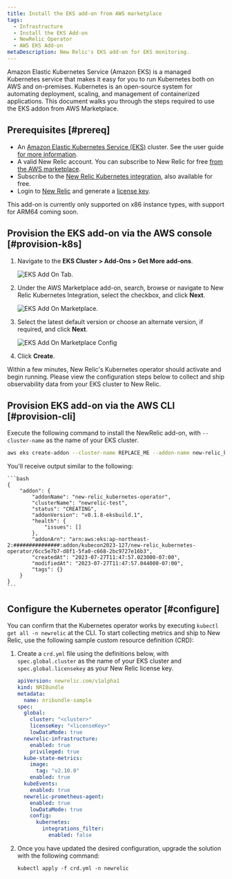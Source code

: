 ```yaml
---
title: Install the EKS add-on from AWS marketplace
tags:
  - Infrastructure
  - Install the EKS Add-on
  - NewRelic Operator
  - AWS EKS Add-on
metaDescription: New Relic's EKS add-on for EKS monitoring.
---
```





Amazon Elastic Kubernetes Service (Amazon EKS) is a managed Kubernetes service that makes it easy for you to run Kubernetes both on AWS and on-premises. Kubernetes is an open-source system for automating deployment, scaling, and management of containerized applications. This document walks you through the steps required to use the EKS addon from AWS Marketplace.

## Prerequisites [#prereq]

* An [Amazon Elastic Kubernetes Service (EKS)](https://docs.aws.amazon.com/eks/latest/userguide/what-is-eks.html) cluster. See the user guide [for more information](https://docs.aws.amazon.com/eks/latest/userguide/create-cluster.html).
* A valid New Relic account. You can subscribe to New Relic for free [from the AWS marketplace](https://aws.amazon.com/marketplace/pp/prodview-ov56chowabeb4?sr=0-3&ref_=beagle&applicationId=AWS-Marketplace-Console).
* Subscribe to the [New Relic Kubernetes integration](https://aws.amazon.com/marketplace/pp/prodview-gcywa6keq2ajy?applicationId=AWS-Marketplace-Console&ref_=beagle&sr=0-5), also available for free.
* Login to [New Relic](https://one.newrelic.com/) and generate a [license key](https://one.newrelic.com/api-keys). 

<Callout variant="important">
This add-on is currently only supported on x86 instance types, with support for ARM64 coming soon.
</Callout>

## Provision the EKS add-on via the AWS console [#provision-k8s]

1. Navigate to the **EKS Cluster > Add-Ons > Get More add-ons**.

    <img
      title="eksAddOnTab.png"
      alt="EKS Add On Tab."
      src={eksAddOnTab}
    />

2. Under the AWS Marketplace add-on, search, browse or navigate to New Relic Kubernetes Integration, select the checkbox, and click **Next**.

    <img
      title="eksAddOnMarketplace.png"
      alt="EKS Add On Marketplace."
      src={eksAddOnMarketplace}
    />

3. Select the latest default version or choose an alternate version, if required, and click **Next**.

    <img
      title="eksAddOnMarketplaceConfig.png"
      alt="EKS Add On Marketplace Config"
      src={eksAddOnMarketplaceConfig}
    />

4. Click **Create**.

Within a few minutes, New Relic's Kubernetes operator should activate and begin running. Please view the configuration steps below to collect and ship observability data from your EKS cluster to New Relic.

## Provision EKS add-on via the AWS CLI [#provision-cli]

Execute the following command to install the NewRelic add-on, with `--cluster-name` as the name of your EKS cluster.

   ```bash
   aws eks create-addon --cluster-name REPLACE_ME --addon-name new-relic_kubernetes-operator
   ```

You'll receive output similar to the following:

    ```bash
    {
        "addon": {
            "addonName": "new-relic_kubernetes-operator",
            "clusterName": "newrelic-test",
            "status": "CREATING",
            "addonVersion": "v0.1.8-eksbuild.1",
            "health": {
                "issues": []
            },
            "addonArn": "arn:aws:eks:ap-northeast-2:###############:addon/kubecon2023-127/new-relic_kubernetes-operator/6cc5e7b7-d8f1-5fa0-c668-2bc9727e16b3",
            "createdAt": "2023-07-27T11:47:57.023000-07:00",
            "modifiedAt": "2023-07-27T11:47:57.044000-07:00",
            "tags": {}
        }
    }
    ```

## Configure the Kubernetes operator [#configure]

You can confirm that the Kubernetes operator works by executing `kubectl get all -n newrelic` at the CLI. To start collecting metrics and ship to New Relic, use the following sample custom resource definition (CRD):

1. Create a `crd.yml` file using the definitions below, with `spec.global.cluster` as the name of your EKS cluster and `spec.global.licensekey` as your New Relic license key.

    ```yml
    apiVersion: newrelic.com/v1alpha1
    kind: NRIBundle
    metadata:
      name: nribundle-sample
    spec:
      global:
        cluster: "<cluster>"
        licenseKey: "<licenseKey>"
        lowDataMode: true
      newrelic-infrastructure:
        enabled: true
        privileged: true
      kube-state-metrics:
        image:
          tag: "v2.10.0"
        enabled: true
      kubeEvents:
        enabled: true
      newrelic-prometheus-agent:
        enabled: true
        lowDataMode: true
        config:
          kubernetes:
            integrations_filter:
              enabled: false
    ```

2. Once you have updated the desired configuration, upgrade the solution with the following command:

    ```
    kubectl apply -f crd.yml -n newrelic
    ```
